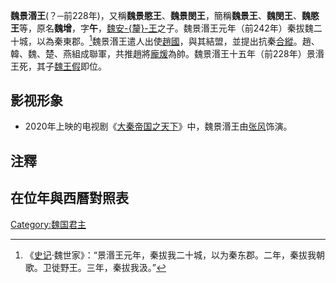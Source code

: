 {{Emperorcn box|圖像=
|名称=魏景湣王
|姓名=魏增，字午
|謚号=景湣王、景愍王
|陵墓=不明
|政權=[[魏國_(戰國)|魏國]]
|出生日期=？
|逝世日期=前228年
|在位=前242年—前228年
|年号=無
}}

'''魏景湣王'''(？─前228年)，又稱'''魏景愍王'''、'''魏景閔王'''，簡稱'''魏景王'''、'''魏閔王'''、'''魏愍王'''等，原名'''魏增'''，字'''午'''，[[魏安釐王|魏安-{釐}-王]]之子。魏景湣王元年（前242年）秦拔魏二十城，以為秦東郡。<ref>《[[史记|史记]]·魏世家》：“景湣王元年，秦拔我二十城，以为秦东郡。二年，秦拔我朝 歌。卫徙野王。三年，秦拔我汲。”</ref>魏景湣王遣人出使[[趙國|趙國]]，與其結盟，並提出抗秦[[合縱|合縱]]。趙、韓、魏、楚、燕組成聯軍，共推趙將[[龐煖|龐煖]]為帥。魏景湣王十五年（前228年）景湣王死，其子[[魏王假|魏王假]]即位。

== 影视形象 ==

* 2020年上映的电视剧《[[大秦帝國之天下|大秦帝国之天下]]》中，魏景湣王由[[张风|张风]]饰演。

==注釋==
{{reflist}}

== 在位年與西曆對照表 ==
{{main|魏國紀年#魏景湣王}}

{{中国皇帝|父[[魏安釐王|魏安-{釐}-王]]|子[[魏王假|魏王假]]|[[魏國_(戰國)|魏国君主]]|前242年—前228年}}
{{魏国君主}}
{{中國君主小作品}}
[[Category:魏国君主|Category:魏国君主]]